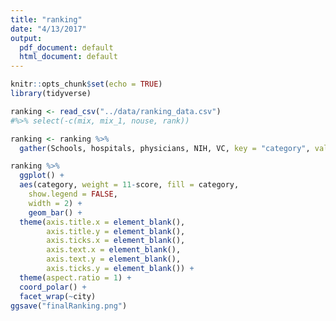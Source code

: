 ```yaml
---
title: "ranking"
date: "4/13/2017"
output:
  pdf_document: default
  html_document: default
---
```


```r
knitr::opts_chunk$set(echo = TRUE)
library(tidyverse)
```

```r
ranking <- read_csv("../data/ranking_data.csv") 
#%>% select(-c(mix, mix_1, nouse, rank))
```

```r
ranking <- ranking %>% 
  gather(Schools, hospitals, physicians, NIH, VC, key = "category", value = "score")
```

```r
ranking %>% 
  ggplot() +
  aes(category, weight = 11-score, fill = category, 
    show.legend = FALSE,
    width = 2) +
    geom_bar() +
  theme(axis.title.x = element_blank(),
        axis.title.y = element_blank(),
        axis.ticks.x = element_blank(),
        axis.text.x = element_blank(),
        axis.text.y = element_blank(),
        axis.ticks.y = element_blank()) + 
  theme(aspect.ratio = 1) + 
  coord_polar() + 
  facet_wrap(~city) 
ggsave("finalRanking.png")
```


